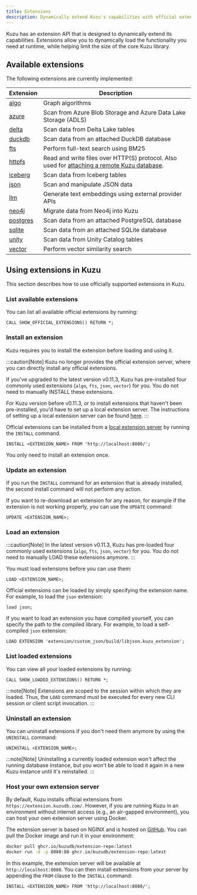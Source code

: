 ```yaml
---
title: Extensions
description: Dynamically extend Kuzu's capabilities with official extensions for JSON, vector search, full-text search, and more.
---
```


Kuzu has an extension API that is designed to dynamically extend its capabilities. Extensions allow
you to dynamically load the functionality you need at runtime, while helping limit the size of
the core Kuzu library.

## Available extensions

The following extensions are currently implemented:

| Extension | Description |
|----------|----------|
| [algo](/extensions/algo) | Graph algorithms |
| [azure](/extensions/azure) | Scan from Azure Blob Storage and Azure Data Lake Storage (ADLS) |
| [delta](/extensions/attach/delta) | Scan data from Delta Lake tables |
| [duckdb](/extensions/attach/duckdb) | Scan data from an attached DuckDB database |
| [fts](/extensions/full-text-search) | Perform full-text search using BM25 |
| [httpfs](/extensions/httpfs) | Read and write files over HTTP(S) protocol. Also used for [attaching a remote Kuzu database](/extensions/attach/kuzu). |
| [iceberg](/extensions/attach/iceberg) | Scan data from Iceberg tables |
| [json](/extensions/json) | Scan and manipulate JSON data |
| [llm](/extensions/llm) | Generate text embeddings using external provider APIs |
| [neo4j](/extensions/neo4j) | Migrate data from Neo4j into Kuzu |
| [postgres](/extensions/attach/postgres) | Scan data from an attached PostgreSQL database |
| [sqlite](/extensions/attach/sqlite) | Scan data from an attached SQLite database |
| [unity](/extensions/attach/unity) | Scan data from Unity Catalog tables |
| [vector](/extensions/vector) | Perform vector similarity search |

## Using extensions in Kuzu

This section describes how to use officially supported extensions in Kuzu.

### List available extensions

You can list all available official extensions by running:

```cypher
CALL SHOW_OFFICIAL_EXTENSIONS() RETURN *;
```

### Install an extension

Kuzu requires you to install the extension before loading and using it.

:::caution[Note]
Kuzu no longer provides the official extension server, where you can directly install any official extensions.

If you've upgraded to the latest version v0.11.3, Kuzu has pre-installed four commonly used extensions (`algo`, `fts`, `json`, `vector`) for you. 
You do not need to manually INSTALL these extensions.

For Kuzu version before v0.11.3, or to install extensions that haven't been pre-installed, you'd have to set up a local extension server. 
The instructions of setting up a local extension server can be found [here](extensions#host-your-own-extension-server).
:::

Official extensions can be installed from a [local extension server](extensions#host-your-own-extension-server) by running the `INSTALL` command.

```cypher
INSTALL <EXTENSION_NAME> FROM 'http://localhost:8080/';
```
You only need to install an extension once.

### Update an extension

If you run the `INSTALL` command for an extension that is already installed,
the second install command will not perform any action.

If you want to re-download an extension for any reason, for example if the extension is not working
properly, you can use the `UPDATE` command:

```cypher
UPDATE <EXTENSION_NAME>;
```

### Load an extension

:::caution[Note]
In the latest version v0.11.3, Kuzu has pre-loaded four commonly used extensions (`algo`, `fts`, `json`, `vector`) for you. 
You do not need to manually LOAD these extensions anymore.
:::

You must load extensions before you can use them:

```cypher
LOAD <EXTENSION_NAME>;
```

Official extensions can be loaded by simply specifying the extension name.
For example, to load the `json` extension:

```cypher
load json;
```
If you want to load an extension you have compiled yourself, you can specify the path to the compiled library.
For example, to load a self-compiled `json` extension:

```cypher
LOAD EXTENSION 'extension/custom_json/build/libjson.kuzu_extension';
```

### List loaded extensions

You can view all your loaded extensions by running:

```cypher
CALL SHOW_LOADED_EXTENSIONS() RETURN *;
```

:::note[Note]
Extensions are scoped to the session within which they are loaded. Thus, the `LOAD` command must be
executed for every new CLI session or client script invocation.
:::


### Uninstall an extension

You can uninstall extensions if you don't need them anymore by using the `UNINSTALL` command:

```cypher
UNINSTALL <EXTENSION_NAME>;
```
:::note[Note]
Uninstalling a currently loaded extension won't affect the running database instance, but you won't be able to load it again in a new Kuzu instance until it's reinstalled.
:::

### Host your own extension server

By default, Kuzu installs official extensions from `https://extension.kuzudb.com/`. However, if you are running Kuzu in an environment without internet access (e.g., an air-gapped environment), you can host your own extension server using Docker.

The extension server is based on NGINX and is hosted on [GitHub](https://ghcr.io/kuzudb/extension-repo). You can pull the Docker image and run it in your environment:

```bash
docker pull ghcr.io/kuzudb/extension-repo:latest
docker run -d -p 8080:80 ghcr.io/kuzudb/extension-repo:latest
```

In this example, the extension server will be available at `http://localhost:8080`. You can then install extensions from your server by appending the `FROM` clause to the `INSTALL` command:

```cypher
INSTALL <EXTENSION_NAME> FROM 'http://localhost:8080/';
```
